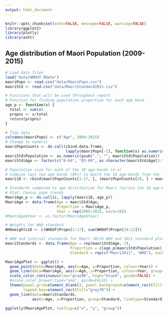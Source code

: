 ```yaml
---
output: html_document
---
```


```r
knitr::opts_chunk$set(echo=FALSE, message=FALSE, warning=FALSE)
library(ggplot2)
library(plotly)
library(asht)
```

## Age distribution of Maori Population (2009-2015)

```r
# Load data files
load("data/WHOdf.RData")
maoriPopn <- read.csv("data/MaoriPopn.csv")
maoriStd <- read.csv("data/MaoriStandard2011.csv")

# Functions that will be used throughout report
# Function for finding population proportion for each age band
age_p <- function(x) {
  total <- sum(x)
  propns <- x/total
  return(propns)
}

# Tidy data
colnames(maoriPopn) <- c("Age", 2009:2015)
# Change to numeric
maoriPopnCounts <- do.call(cbind.data.frame, 
                           lapply(maoriPopn[-1], function(x) as.numeric(gsub(",", "", x))))
maoriStd$Population <- as.numeric(gsub(",", "", maoriStd$Population))
maoriStd$Age <- factor(c("0-04", "05-09", as.character(maoriStd$Age[3:18])))

# Population size for each of the 18 age-bands (n.x)
# Combine last two age bands (85+) to match the 18 age-bands from the lung cancer data
maori18 <- rbind(maoriPopnCounts[1:17, ], (maoriPopnCounts[18, ] + maoriPopnCounts[19, ]))

# Standards compared to age distribution for Maori (across the 18 age-bands)
# Plot: Census popn trends
MaoriAge_p <- do.call(c, lapply(maori18, age_p)) 
MaoriAge <- data.frame(Age = maoriStd$Age,
                       Proportion = MaoriAge_p,
                       Year = rep(2009:2015, each=18))
#MaoriAge$Year <- as.factor(MaoriAge$Year)

# Weights for WHO standard
WHOweights18 <- c(WHOdf$Propn[1:17], sum(WHOdf$Propn[18:21]))

# WHO and internal standards for Maori (With WHO and 2011 standard plotted)
maoriStandards <- data.frame(Age = rep(maoriStd$Age, 2),
                             Proportion = c(age_p(maoriStd$Population), 0.01*WHOweights18),
                             Standard = rep(c("Maori2011", "WHO"), each=18))

MaoriAgePlot <- ggplot() +
  geom_point(data=MaoriAge, aes(x=Age, y=Proportion, colour=Year)) +
  geom_line(data=MaoriAge, aes(x=Age, y=Proportion, colour=Year, group=Year)) +
  scale_color_continuous(low="gray90", high="blue4", guide=FALSE) +
  #scale_color_brewer(type="seq", guide=FALSE) +
  theme(panel.grid=element_blank(), panel.background=element_rect(fill="grey70"), 
        legend.key=element_rect(fill="grey70")) +
  geom_line(data=maoriStandards, 
            aes(x=Age, y=Proportion, group=Standard, linetype=Standard), size=0.8, colour="red") 

ggplotly(MaoriAgePlot, tooltip=c("x", "y", "group")) 
```


